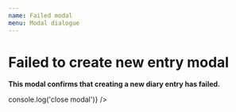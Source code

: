 ```yaml
---
name: Failed modal
menu: Modal dialogue
---
```



# Failed to create new entry modal

<Props of={SettingsModalDialogue} />

**This modal confirms that creating a new diary entry has failed.**

<Playground>
  <FailedToCreateModal resetCreateModal={() => console.log('close modal')} />
</Playground>
